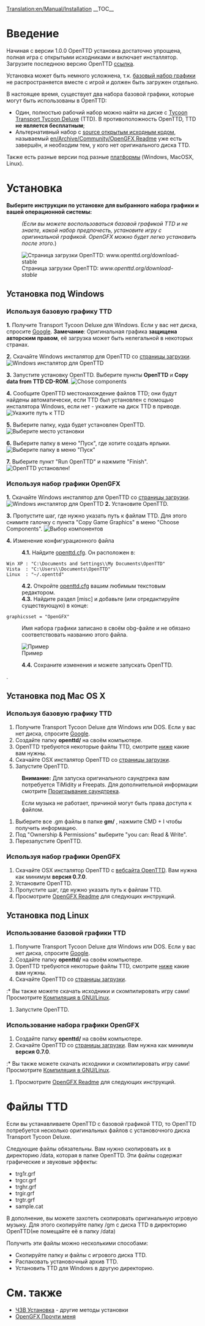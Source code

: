[[Translation:en/Manual/Installation]]
{{ru/Manual/Оглавление}}
__TOC__
=Введение=
Начиная с версии 1.0.0 OpenTTD установка достаточно упрощена, полная игра с открытыми исходниками и включает инсталлятор. Загрузите последнюю версию OpenTTD [http://www.openttd.org/download-stable ссылка].

Установка может быть немного усложнена, т.к. [[en/Archive/Community/Base graphics|базовый набор графики]] не распространяется вместе с игрой и должен быть загружен отдельно.

В настоящее время, существует два набора базовой графики, которые могут быть использованы в OpenTTD:
* Один, полностью рабочий набор можно найти на диске с [https://www.wikipedia.org/wiki/ru:Transport Tycoon Transport Tycoon Deluxe] (TTD). В противоположность OpenTTD, TTD '''не является бесплатным''';
* Альтернативный набор с [https://www.wikipedia.org/wiki/ru:Open source открытым исходным кодом], называемый [[en/Archive/Community/OpenGFX Readme]] уже есть завершён, и необходим тем, у кого нет оригинального диска TTD.

Также есть разные версии под разные [[ru/Archive/Compilation and Ports/Операционная система|платформы]] (Windows, MacOSX, Linux).

= Установка =
'''Выберите инструкции по установке для выбранного набора графики и вашей операционной системы:'''
:<p style="font-size: 90%">''(Если вы можете воспользоваться базовой графикой TTD и не знаете, какой набор предпочесть, установите игру с оригинальной графикой. OpenGFX можно будет легко установить после этого.'')</p>

[[File:en/Manual/Installation 1a.png|frame|center|Страница загрузки OpenTTD: ''www.openttd.org/download-stable'']]

== Установка под Windows ==
===Используя базовую графику TTD===
'''1.''' Получите Transport Tycoon Deluxe для Windows. Если у вас нет диска, спросите [http://www.google.com/search?q=transport+tycoon+deluxe Google]. '''Замечание''': Оригинальная графика '''защищена авторским правом''', её загрузка может быть нелегальной в некоторых странах.

'''2.''' Скачайте Windows инсталятор для OpenTTD со [http://www.openttd.org/download-stable страницы загрузки].
[[File:en/Manual/Installation 1b.png|frame|center|Windows инсталятор для OpenTTD]]

'''3.''' Запустите установку OpenTTD. Выберите пункты '''OpenTTD''' и '''Copy data from TTD CD-ROM'''.
[[File:en/Manual/Installation 2.png|frame|center|Chose components]]

'''4.''' Сообщите OpenTTD местонахождение файлов TTD; они будут найдены автоматически, если TTD был установлен с помощью инсталятора Windows, если нет - укажите на диск TTD в приводе.
[[File:en/Manual/Installation 3.png|frame|center|Укажите путь к TTD]]

'''5.''' Выберите папку, куда будет установлен OpenTTD.
[[File:en/Manual/Installation 4.png|frame|center|Выберите место установки]]

'''6.''' Выберите папку в меню "Пуск", где хотите создать ярлыки.
[[File:en/Manual/Installation 5.png|frame|center|Выберите папку в меню "Пуск"]]

'''7.''' Выберите пункт "Run OpenTTD" и нажмите "Finish".
[[File:en/Manual/Installation 6.png|frame|center|OpenTTD установлен!]]

===Используя набор графики OpenGFX===
'''1.''' Скачайте Windows инсталятор для OpenTTD со [http://www.openttd.org/download-stable страницы загрузки].
[[File:en/Manual/Installation 1b.png|frame|center|Windows инсталятор для OpenTTD]]
'''2.''' Установите OpenTTD.

'''3.''' Пропустите шаг, где нужно указать путь к файлам TTD. Для этого снимите галочку с пункта "Copy Game Graphics" в меню "Choose Components".
[[File:en/Manual/Installation 2 gfx.png|frame|center|Выбор компонентов]]

'''4.''' Изменение конфигурационного файла
:'''4.1.''' Найдите [[ru/Archive/Manual/Settings/Openttd.cfg|openttd.cfg]]. Он расположен в:
 Win XP : "C:\Documents and Settings\<username>\My Documents\OpenTTD"
 Vista  : "C:\Users\<username>\Documents\OpenTTD"
 Linux  : "~/.openttd"
:'''4.2.''' Откройте [[ru/Archive/Manual/Settings/Openttd.cfg|openttd.cfg]] вашим любимым текстовым редактором.
:'''4.3.''' Найдите раздел [misc] и добавьте (или отредактируйте существующую) в конце:
 graphicsset = "OpenGFX"
: Имя набора графики записано в своём obg-файле и не обязано соответствовать названию этого файла.
[[File:en/Manual/Installation 9 grx manual configuration cfg.png|frame|center|Пример]]
:'''4.4.''' Сохраните изменения и можете запускать OpenTTD.

{{ru/Устарело|Страница не включает выпуск OpenTTD 1.0.0 с автоматической установкой и содержит неточности, смотрите для справки [http://vcs.openttd.org/svn/browser/trunk/readme.txt Прочти меня - установка].<br>Также обратите внимание, что эта страница почти копия [[ru/Archive/Manual/ЧЗВ Установка|ЧЗВ Установка]]}}.

== Установка под Mac OS X ==
===Используя базовую графику TTD===
#Получите Transport Tycoon Deluxe для Windows или DOS. Если у вас нет диска, спросите [http://www.google.com/search?q=transport+tycoon+deluxe Google].
#Создайте папку '''openttd/''' на своём компьютере.
#OpenTTD требуются некоторые файлы TTD, смотрите [[#faily-ttd|ниже]] какие вам нужны.
#Скачайте OSX инсталятор OpenTTD со [http://www.openttd.org/download-stable страницы загрузки].
#Запустите OpenTTD.


:'''Внимание:''' Для запуска оригинального саундтрека вам потребуется TiMidity и Freepats. Для дополнительной информации смотрите [[en/Archive/Compilation and Ports/Compiling on GNU∕Linux and 🟉BSD#playing-the-soundtrack|Проигрывание саундтрека]].


:Если музыка не работает, причиной могут быть права доступа к файлом.
#Выберите все .gm файлы в папке '''gm/''' , нажмите CMD + I чтобы получить информацию.
#Под "Ownership & Permissions" выберите "you can: Read & Write".
#Перезапустите OpenTTD.

===Используя набор графики OpenGFX===
# Скачайте OSX инсталятор OpenTTD с [http://www.openttd.org/ вебсайта OpenTTD]. Вам нужна как минимум '''версия 0.7.0'''.
# Установите OpenTTD.
# Пропустите шаг, где нужно указать путь к файлам TTD.
# Просмотрите [[en/Archive/Community/OpenGFX Readme#manually-installing-opengfx|OpenGFX Readme]] для следующих инструкций.


== Установка под Linux ==

===Использование базовой графики TTD===
#Получите Transport Tycoon Deluxe для Windows или DOS. Если у вас нет диска, спросите [http://www.google.com/search?q=transport+tycoon+deluxe Google].
#Создайте папку '''openttd/''' на своём компьютере.
#OpenTTD требуются некоторые файлы TTD, смотрите [[#faily-ttd|ниже]] какие вам нужны.
#Скачайте OpenTTD со [http://www.openttd.org/download-stable страницы загрузки].
:* Вы также можете скачать исходники и скомпилировать игру сами! Просмотрите [[ru/Archive/Compilation and Ports/Linux|Компиляция в GNU/Linux]].
#Запустите OpenTTD.

===Использование набора графики OpenGFX===
#Создайте папку '''openttd/''' на своём компьютере.
# Скачайте OpenTTD со [http://www.openttd.org/download-stable страницы загрузки]. Вам нужна как минимум '''версия 0.7.0'''.
:* Вы также можете скачать исходники и скомпилировать игру сами! Просмотрите [[ru/Archive/Compilation and Ports/Linux|Компиляция в GNU/Linux]].
# Просмотрите [[en/Archive/Community/OpenGFX Readme#manually-installing-opengfx|OpenGFX Readme]] для следующих инструкций.

= Файлы TTD=
Если вы устанавливаете OpenTTD с базовой графикой TTD, то OpenTTD потребуется несколько оригинальных файлов с установочного диска Transport Tycoon Deluxe.

Следующие файлы обязательны. Вам нужно скопировать их в директорию /data, которая в папке OpenTTD. Эти файлы содержат графические и звуковые эффекты:
* trg1r.grf
* trgcr.grf
* trghr.grf
* trgir.grf
* trgtr.grf
* sample.cat


В дополнение, вы можете захотеть скопировать оригинальную игровую музыку. Для этого скопируйте папку /gm с диска TTD в директорию OpenTTD(не помещайте её в папку /data)

Получить эти файлы можно несколькими способами:
* Скопируйте папку и файлы с игрового диска TTD.
* Распаковать установочный архив TTD.
* Установить TTD для Windows в другую директорию.

= См. также=
* [[ru/Archive/Manual/ЧЗВ Установка|ЧЗВ Установка]] - другие методы установки
* [[ru/Archive/Community/OpenGFX Прочти меня|OpenGFX Прочти меня]]